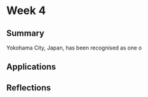 # Week 4

## Summary 

Yokohama City, Japan, has been recognised as one o

## Applications

## Reflections